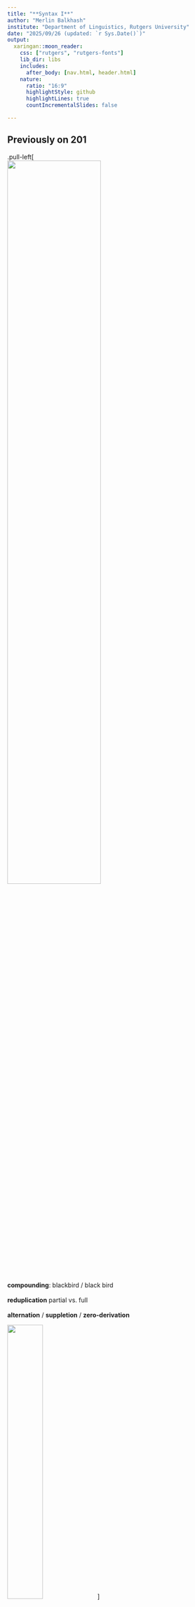 ```yaml
---
title: "**Syntax I**"
author: "Merlin Balkhash"
institute: "Department of Linguistics, Rutgers University"
date: "2025/09/26 (updated: `r Sys.Date()`)"
output:
  xaringan::moon_reader:
    css: ["rutgers", "rutgers-fonts"]
    lib_dir: libs
    includes:
      after_body: [nav.html, header.html]
    nature:
      ratio: "16:9"
      highlightStyle: github
      highlightLines: true
      countIncrementalSlides: false

---
```

## **Previously on 201**
.pull-left[
<br>
<img src="../pic/0926/suffix.jpg" width="65%">
<br><br>
**compounding**: blackbird / black bird <br><br>
**reduplication** partial vs. full <br><br>
**alternation** / **suppletion** / **zero-derivation**

<img src="../pic/0926/blackbird.png" width="40%">
]

.pull-right[
<img src="../pic/0926/infla2.png" width="50%"> 

The firework never got soaked. It is **[inflame]**-<b>able</b>.

<br><br>
<img src="../pic/0926/infla1.png" width="50%"> 

It seems we don't have this meaning in OED...
]

---
## **Previously on 201**
<br><br>
### INTER-NATION-AL-ISM
<br>
.pull-left[<img src="../pic/0926/inter1.png" width="70%">

why it is this **one**,
]
.pull-right[<img src="../pic/0926/inter2.png" width="70%">

but **NOT** this one?
]

---
class: center, middle

<img src="../pic/0926/morphosyn.jpg" width="450px" style="float:right; margin-left:20px;">
### What is the **basic** unit in Morphology? <br><br>

--
### <span style="color:green"><b>MORPHEME</b><span><br><br>

--
### What happens if **larger** units were built?<br><br>

--
### <span style="color:blue"><b>SYNTAX</b><span><br><br>

--
**Morphology** cares about word <u><b>structure</b></u><br><br>
**Syntax** cares about sentence <u><b>structure</b></u>

---
## **Constituents**: basic structure in syntax
<br>
.pull-left[
**constituent**: a group of words that <span style="color:green"><b>acts together</b></span> as a **unit** <br><br>
- Consider the following sentences. What is the **subject** of each sentence?<br><br>
1. *Francisco <span style="color:blue"><b>studies linguistics</b><span>.*
2. *The tall boy <span style="color:blue"><b>studies linguistics</b><span>.*
3. *The tall boy from New Jersey <span style="color:blue"><b>studies linguistics</b><span>.*
4. *The tall boy named Francisco <span style="color:blue"><b>studies linguistics</b><span>.*
5. *The tall boy that I met last week <span style="color:blue"><b>studies linguistics</b><span>.*<br><br>
]

.pull-right[
<div style="text-align:center;">
<img src="../pic/0926/syntax.jpg" width="85%"> <br><br>
</div>
[**a video on constituent**](https://www.youtube.com/watch?v=Ia7d4slVL6s)
]

---
## **Constituents**: basic structure in syntax
<br>
.pull-left[
**constituent**: a group of words that <span style="color:green"><b>acts together</b></span> as a **unit** <br><br>
- Consider the following sentences. What is the **subject** of each sentence?<br><br>
1. *<u>Francisco</u> <span style="color:blue"><b>studies linguistics</b><span>.*
2. *<u>The tall boy</u> <span style="color:blue"><b>studies linguistics</b><span>.*
3. *<u>The tall boy from New Jersey</u> <span style="color:blue"><b>studies linguistics</b><span>.*
4. *<u>The tall boy named Francisco</u> <span style="color:blue"><b>studies linguistics</b><span>.*
5. *<u>The tall boy that I met last week</u> <span style="color:blue"><b>studies linguistics</b><span>.* <br><br>

- SUBJECT can be **one** or **many** words, but they all <span style="color:green"><b>act together</b></span> to describe a single concept
]


.pull-right[
<div style="text-align:center;">
<img src="../pic/0926/syntax2.jpg" width="45%"> <br><br>
</div>
[**a video on constituent**](https://www.youtube.com/watch?v=Ia7d4slVL6s)
]

---
background-image: url("../pic/0926/video.png")
background-size: contain
baground-position: center

---
## **Phrases**: types of constituents
<br>
.pull-left[
- Each phrase has a main word or **head**<br><br>

- Phrases are named after the head word's **part of speech** (PoS):<br><br>
  - **noun phrase** (<span style="color:green"><b>NP</b></span>): *<u>man</u>, the <u>man</u>, the happy <u>man</u>, the <u>man</u> with the hat*<br><br>
  - **prepositional phrase** (<span style="color:purple"><b>PP</b></span>): *<u>into</u> the forest, <u>by</u> the author, <u>for</u> good luck*<br><br>
  - **verb phrase** (<span style="color:blue"><b>VP</b></span>): *<u>eats</u>, <u>eats</u> pizza, <u>eats</u> quickly, <u>eats</u> pizza quickly at noon*<br><br>
  - **adjective phrase** (<span style="color:orange"><b>AdjP</b></span>): *<u>happy</u>, <u>ugly</u>*<br><br>
  - **adverb phrase** (<span style="color:brown"><b>AdvP</b></span>): *<u>quickly</u>, <u>happily</u>*
]
  
.pull-right[
- **one constituent can contain another**:<br><br>
  - <u>*the man with the hat*</u> (<span style="color:green"><b>NP</b></span>) contains <u>*with the hat*</u> (<span style="color:purple"><b>PP</b></span>), which contains <u>*the hat*</u> (<span style="color:green"><b>NP</b></span>)<br><br>
  - <u>*eats quickly at noon*</u> (<span style="color:blue"><b>VP</b></span>)contains <u>*quickly*</u> (<span style="color:brown"><b>AdvP</b></span>) and <u>*at noon*</u> (<span style="color:purple"><b>PP</b></span>)<br><br>
<img src="../pic/0926/hat.png" width="45%">&nbsp;&nbsp;&nbsp;
<img src="../pic/0926/noon.png" width="45%">
]
  
---
background-image: url("../pic/0926/video1.png")
background-size: contain
baground-position: center

---
## **Constituency Tests**
<br><br>
.pull-left[
- There are four tests to **identify** whether a group of words IS a **constituent** or NOT: <br><br>
  - Replacement (substitution) test <br><br>
  - Movement test <br><br>
  - Stand-alone test <br><br>
  - Coordination test <br><br>
- **These don't work 100% of the time**, and some tests work better with some sentences. Hence, you might have to try several
]
.pull-right[
<img src="../pic/0926/brocco.png" width="85%">
]
<br>
### *<b><span style="color:green">[The lugubrious man]</span></b>* ate *<b><span style="color:blue">[his bland broccoli]</span></b>*.

---
## **Replacement (Substitution) Test**
<br>
### *<b><span style="color:green">[The lugubrious man]</span></b>* ate *<b><span style="color:blue">[his bland broccoli]</span></b>*.
<br>
.pull-left[
- **replacement**: replace a group of words with a **pro-form**. If it works, they are one constituent <br><br>
- **pro-from**: <u>pronoun</u> or other generic expression like <u>there</u>, <u>like that</u>, <u>do</u>, <u>do that</u>, <u>that way</u><br><br>
  - *<span style="color:blue">[The lugubrious man]</span> ate his bland broccoli* → *<span style="color:blue">[He]</span> ate his bland broccoli.* <br><br>
  - *The lugubrious man <span style="color:blue">[ate his bland]</span> broccoli* → *The lugubrious man <span style="color:blue">[???] broccoli.*<br><br>
  - Try the replacement test with  [bland broccoli], [the lugurbious] and [man ate]
]
.pull-right[
<img src="../pic/0926/broccotree.png" width="85%"> <br><br>
'*The lugubrious man ate his bland broccoli*.'
]
---
## **Movement Test**
<br>
### *<b><span style="color:green">[The lugubrious man]</span></b>* ate *<b><span style="color:blue">[his bland broccoli]</span></b>*.
<br>
.pull-left[
- **movement test**: move a group of words to a different part of the sentence<br><br>
- You may have to add **extra** words to support this movement<br><br>
  - → *The person who <u>ate his bland broccoli</u> is <span style="color:blue">[the lugubrious man]</span>*.<br><br>
  - → \* *<u>Man</u> who <u>ate his bland broccoli</u> is <span style="color:blue">[the lugubrious]</span>*.<br><br>
  - Try the movement test with [his bland broccoli], [his bland] and [man ate]
]
.pull-right[
<img src="../pic/0926/broccotree.png" width="85%"> <br><br>
'*The lugubrious man ate his bland broccoli*.'
]

---
## **Movement Test Bonus**
<br>
### *<b><span style="color:green">[The dog]</span></b>* ate *<b><span style="color:blue">[the sandwich]</span></b> <b><span style="color:orange">[today]</span></b>*.
### *<b><span style="color:orange">[Today]</span></b> <b><span style="color:green">[the dog]</span></b>* ate *<b><span style="color:blue">[the sandwich]</span></b>*.

.pull-left[
<br>
How do we know whether it was <b><span style="color:orange">'today'</span></b> moved or <b><span style="color:green">'the dog ate the sandwich'</span></b>?
<br><br>
<img src="../pic/0926/dog.png" width="60%">
]

--
.pull-right[
<img src="../pic/0926/dogtree.png" width="70%"> <br><br>
'*The dog ate the sandwich today*.'
]

---
## **Stand Alone Test**
<br>
### *<b><span style="color:green">[The lugubrious man]</span></b>* ate *<b><span style="color:blue">[his bland broccoli]</span></b>*.
<br>
.pull-left[
- **stand alone test**: come up with a question that can be answered by just saying the group of words you want to test **on its own** <br><br>
  - → *Who <u>ate his bland broccoli</u>?*<br>
  *<span style="color:blue">[the lugubrious man]</span>!* <br><br>
  - Try the stand alone test with [his bland broccoli], [the lugubrious] or [man ate]?
]
.pull-right[
<img src="../pic/0926/broccotree.png" width="85%"> <br><br>
'*The lugubrious man ate his bland broccoli*.'
]

---
## **Coordination Test**
<br>
### *<b><span style="color:green">[The lugubrious man]</span></b>* ate *<b><span style="color:blue">[his bland broccoli]</span></b>*.
<br>
.pull-left[
- **coordination test**: coordinating conjunctions like <b><span style="color:green">and</span></b> or <b><span style="color:green">or</span></b> will always join two words or phrases of **the same type**<br><br>
- If a group of words is a constituent, we are able to insert another phrase of the same type joined with <b><span style="color:green">and</span></b> or <b><span style="color:green">or</span></b> <br><br>
  - → *<span style="color:blue">[the lugubrious man]</span> and <span style="color:orange">[Rumpelstilzchen]</span> <u>ate</u> their <u>bland broccoli</u>*.<br><br>
  - Try the coordination test with [his bland broccoli], [man ate] and [his bland]
]
.pull-right[
<img src="../pic/0926/broccotree.png" width="85%"> <br><br>
'*The lugubrious man ate his bland broccoli*.'
]
---
## **Practice**
<br>
.pull-left[
<img src="../pic/0926/fork.jpeg" width="90%"> <br><br>
]
.pull-right[
Use **constituency tests** to determine whether the underlined part is a **constituent** in each sentence:<br><br>
1. <u>The tragedy</u> upset the entire family. <br><br>
2. They hid <u>in the cave</u>. <br><br>
3. The <u>computer was very</u> expensive. <br><br>
4. The geese <u>swam across</u> the lake. <br><br>
5. Mary gave <u>a book to her sister</u>. <br><br>
6. Linda read <u>a book about geology</u>.
]

---
class: center, middle
**HOMEWORK II** is due this Sunday<br><br>
**HOMEWORK III** will be published during this weekend, you have one week to submit<br><br>
**Syntax reading 2** by next Wednesday<br><br>
<img src="../pic/0919/fine.jpeg" width="70%">
<br><br>
Slides created via the R package [**xaringan**](https://github.com/yihui/xaringan).
